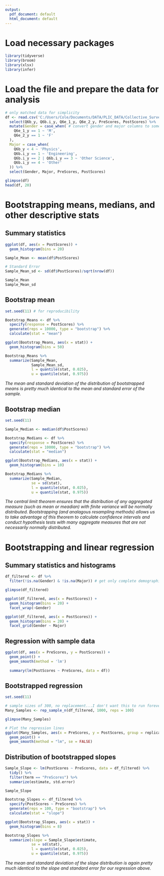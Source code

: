 ```yaml
---
output:
  pdf_document: default
  html_document: default
---
```


# Load necessary packages
```r
library(tidyverse)
library(broom)
library(xlsx)
library(infer)
```

# Load the file and prepare the data for analysis
```r
# only matched data for simplicity
df <- read.csv('C:/Users/Cole/Documents/DATA/PLIC_DATA/Collective_Surveys/Merged/Merged_Concat.csv') %>%
  select(Q6b_y, Q6b.i_y, Q6e_1_y, Q6e_2_y, PreScores, PostScores) %>%
  mutate(Gender = case_when( # convert gender and major columns to something readable
    Q6e_1_y == 1 ~ 'M',
    Q6e_2_y == 1 ~ 'F'
  ),
  Major = case_when(
    Q6b_y < 4 ~ 'Physics',
    Q6b.i_y == 1 ~ 'Engineering',
    Q6b.i_y == 2 | Q6b.i_y == 3 ~ 'Other Science',
    Q6b.i_y == 4 ~ 'Other'
  )) %>%
  select(Gender, Major, PreScores, PostScores)

glimpse(df)
head(df, 20)
```

# Bootstrapping means, medians, and other descriptive stats

## Summary statistics
```r
ggplot(df, aes(x = PostScores)) +
  geom_histogram(bins = 20)

Sample_Mean <- mean(df$PostScores)

# Standard Error
Sample_Mean_sd <- sd(df$PostScores)/sqrt(nrow(df))

Sample_Mean
Sample_Mean_sd
```

## Bootstrap mean
```r
set.seed(11) # for reproducibility

Bootstrap_Means <- df %>%
  specify(response = PostScores) %>%  
  generate(reps = 10000, type = "bootstrap") %>% 
  calculate(stat = "mean")

ggplot(Bootstrap_Means, aes(x = stat)) +
  geom_histogram(bins = 50)

Bootstrap_Means %>%
  summarize(Sample_Mean,
            Sample_Mean_sd,
            l = quantile(stat, 0.025),
            u = quantile(stat, 0.975))
```

*The mean and standard deviation of the distribution of bootstrapped means is pretty much identical to the mean and standard error of the sample.*

## Bootstrap median
```r
set.seed(11)

Sample_Median <- median(df$PostScores)

Bootstrap_Medians <- df %>%
  specify(response = PostScores) %>%  
  generate(reps = 10000, type = "bootstrap") %>% 
  calculate(stat = "median")

ggplot(Bootstrap_Medians, aes(x = stat)) +
  geom_histogram(bins = 10)

Bootstrap_Medians %>%
  summarize(Sample_Median,
            se = sd(stat),
            l = quantile(stat, 0.025),
            u = quantile(stat, 0.975))
```

*The central limit theorem ensures that the distribution of any aggregated measure (such as mean or meadian) with finite variance will be normally distributed. Bootstrapping (and analagous resampling methods) allows us to take advantage of this theorem to calculate confidence intervals and conduct hypothesis tests with many aggregate measures that are not necessarily normally distributed.*

# Bootstrapping and linear regression

## Summary statistics and histograms
```r
df_filtered <- df %>%
  filter(!is.na(Gender) & !is.na(Major)) # get only complete demographic data

glimpse(df_filtered)

ggplot(df_filtered, aes(x = PostScores)) +
  geom_histogram(bins = 20) +
  facet_wrap(~Gender)

ggplot(df_filtered, aes(x = PostScores)) +
  geom_histogram(bins = 20) +
  facet_grid(Gender ~ Major)
```

## Regression with sample data
```r
ggplot(df, aes(x = PreScores, y = PostScores)) +
  geom_point() +
  geom_smooth(method = 'lm')
  
  summary(lm(PostScores ~ PreScores, data = df))
```

## Bootstrapped regression
```r
set.seed(11)

# sample sizes of 300, no replacement...I don't want this to run forever
Many_Samples <- rep_sample_n(df_filtered, 1000, reps = 100)

glimpse(Many_Samples)

# Plot the regression lines
ggplot(Many_Samples, aes(x = PreScores, y = PostScores, group = replicate)) + 
  geom_point() + 
  geom_smooth(method = "lm", se = FALSE)
```

## Distribution of bootstrapped slopes
```r
Sample_Slope <- lm(PostScores ~ PreScores, data = df_filtered) %>%
  tidy() %>%
  filter(term == "PreScores") %>%
  summarize(estimate, std.error)

Sample_Slope

Bootstrap_Slopes <- df_filtered %>% 
  specify(PostScores ~ PreScores) %>%  
  generate(reps = 100, type = "bootstrap") %>% 
  calculate(stat = "slope")

ggplot(Bootstrap_Slopes, aes(x = stat)) + 
  geom_histogram(bins = 8)

Bootstrap_Slopes %>%
  summarize(slope = Sample_Slope$estimate,
            se = sd(stat),
            l = quantile(stat, 0.025),
            u = quantile(stat, 0.975))
```

*The mean and standard deviation of the slope distribution is again pretty much identical to the slope and standard error for our regression above.*